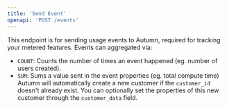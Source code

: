 ```yaml
---
title: 'Send Event'
openapi: 'POST /events'
---
```

This endpoint is for sending usage events to Autumn, required for tracking your metered features. Events can aggregated via:

- `COUNT`: Counts the number of times an event happened (eg. number of users created).
- `SUM`: Sums a value sent in the event properties (eg. total compute time)
<Tip> Autumn will automatically create a new customer if the `customer_id` doesn't already exist.  You can optionally set the properties of this new customer through the `customer_data` field.</Tip>